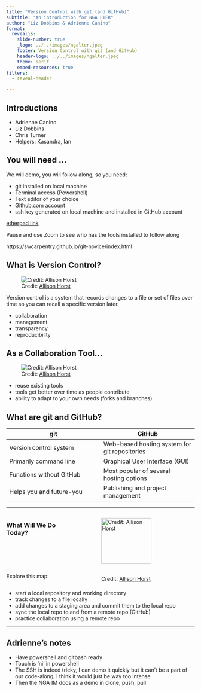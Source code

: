 ```yaml
---
title: "Version Control with git (and GitHub)"
subtitle: "An introduction for NGA LTER"
author: "Liz Dobbins & Adrienne Canino"
format:
  revealjs:
    slide-number: true
    _logo: ../../images/ngalter.jpeg
    footer: Version Control with git (and GitHub)
    header-logo: ../../images/ngalter.jpeg
    theme: serif
    embed-resources: true
filters:
  - reveal-header

---
```


## Introductions

- Adrienne Canino
- Liz Dobbins
- Chris Turner
- Helpers: Kasandra, Ian

## You will need ...

We will demo, you will follow along, so you need:

- git installed on local machine
- Terminal access (Powershell)
- Text editor of your choice
- Github.com account
- ssh key generated on local machine and installed in GitHub account

[etherpad link](https://pad.carpentries.org/Intro-to-Git-for-NGA-2023)

::: {.notes}
Pause and use Zoom to see who has the tools installed to follow along

https://swcarpentry.github.io/git-novice/index.html
:::

## What is Version Control?

![Credit: [Allison Horst](https://allisonhorst.com/git-github)](https://cdn.myportfolio.com/45214904-6a61-4e23-98d6-b140f8654a40/78587c8b-fa99-4c94-bce2-026cf4e588b5_rw_1920.png?h=a9bcd5a907323d4cb9806a7c75fad319){fig-alt="A drawing of rock climbing monsters."}

::: {.notes}
Version control is a system that records changes to a file or set of files over time so you can recall a specific version later.

- collaboration
- management
- transparency
- reproducibility
:::


## As a Collaboration Tool…

![Credit: [Allison Horst](https://allisonhorst.com/git-github)](https://cdn.myportfolio.com/45214904-6a61-4e23-98d6-b140f8654a40/30943462-302c-44fd-b1da-9425f8ac4ec8_rw_1920.jpg?h=0c190f99ec5e1237a078ca78dfbb50b2){fig-alt="A drawing of monsters looking at a map of climbing routes."}


::: {.notes}
- reuse existing tools
- tools get better over time as people contribute
- ability to adapt to your own needs (forks and branches)
:::


## What are git and GitHub?

| git    | GitHub |
|--------|--------|
| Version control system   | Web-based hosting system for git repositories |
| Primarily command line   | Graphical User Interface (GUI) |
| Functions without GitHub | Most popular of several hosting options |
| Helps you and future-you | Publishing and project management |



---


:::: {.columns}

::: {.column width="40%"}
### What Will We Do Today?

<br />
<br />
<br />
<br />

Explore this map:
:::

::: {.column width="60%"}

![Credit: [Allison Horst](https://allisonhorst.com/git-github)](https://cdn.myportfolio.com/45214904-6a61-4e23-98d6-b140f8654a40/68739659-fb6f-41e8-9813-32e1de3d82c0_rw_1920.png?h=4b046efe7664ab833358c241b10bd8e6){fig-alt="A map of two islands - one is the remote repo and the other has the local repo and the working directory." height=80% width=80%}


:::

::::

::: {.notes}
- start a local repository and working directory
- track changes to a file locally
- add changes to a staging area and commit them to the local repo
- sync the local repo to and from a remote repo (GitHub)
- practice collaboration using a remote repo
:::

---

## Adrienne’s notes

::: {.notes}

- Have powershell and gitbash ready
- Touch is ‘ni’ in powershell
- The SSH is indeed tricky, I can demo it quickly but it can’t be a part of our code-along, I think it would just be way too intense
- Then the NGA IM docs as a demo in clone, push, pull
:::
